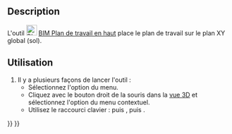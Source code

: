 <languages/>

{{Docnav/fr
|[[BIM_Shape2DView/fr|Projection 2D]]
|[[BIM_SetWPFront/fr|Plan de travail de devant]]
|[[BIM_Workbench/fr|Atelier BIM]]
|IconL=BIM_Shape2DView.svg
|IconR=BIM_SetWPFront.svg
|IconC=Workbench_BIM.svg
}}

{{GuiCommand/fr
|Name=BIM SetWPTop
|Name/fr=BIM Plan de travail en haut
|MenuLocation=Aimantation → Plan de travail en haut
|Workbenches=[[BIM_Workbench/fr|BIM]]
|Shortcut={{KEY|W}} {{KEY|P}} {{KEY|2}}
|Version=1.0
|SeeAlso=[[BIM_SetWPFront/fr|BIM Plan de travail de devant]], [[BIM_SetWPSide/fr|BIM Plan de travail de côté]], [[Draft_SelectPlane/fr|Draft Plan de travail]]
}}

<span id="Description"></span>
==Description==

L'outil [[Image:BIM_SetWPTop.svg|24px]] [[BIM_SetWPTop/fr|BIM Plan de travail en haut]] place le plan de travail sur le plan XY global (sol).

<span id="Usage"></span>
==Utilisation==

# Il y a plusieurs façons de lancer l'outil :
#* Sélectionnez l'option {{MenuCommand|Aimantation → [[Image:BIM_SetWPTop.svg|16px]] Plan de travail en haut}} du menu.
#* Cliquez avec le bouton droit de la souris dans la [[3D_view/fr|vue 3D]] et sélectionnez l'option {{MenuCommand|Aimantation → [[Image:BIM_SetWPTop.svg|16px]] Plan de travail en haut}} du menu contextuel.
#* Utilisez le raccourci clavier : {{KEY|W}} puis {{KEY|P}}, puis {{KEY|2}}.


{{Docnav/fr
|[[BIM_Shape2DView/fr|Projection 2D]]
|[[BIM_SetWPFront/fr|Plan de travail de devant]]
|[[BIM_Workbench/fr|Atelier BIM]]
|IconL=BIM_Shape2DView.svg
|IconR=BIM_SetWPFront.svg
|IconC=Workbench_BIM.svg
}}

{{BIM_Tools_navi{{#translation:}}}}
{{Userdocnavi{{#translation:}}}}